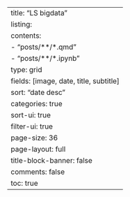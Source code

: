 ---
title: "LS bigdata"
listing:
  contents: 
    - "posts/**/*.qmd"
    - "posts/**/*.ipynb"
  type: grid
  fields: [image, date, title, subtitle]
  sort: "date desc"
  categories: true
  sort-ui: true
  filter-ui: true
  page-size: 36     
page-layout: full
title-block-banner: false
comments: false
toc: true
---